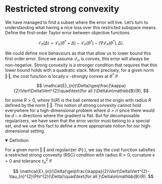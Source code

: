 
# Restricted strong convexity

We have managed to find a subset where the error will live. Let’s turn to understanding what having a nice loss over this restricted subspace means. Define the first-order Taylor error between objective functions

$$
\mathcal{E}_{n}(\Delta)=\mathcal{L}_{n}(\theta^{\ast}+\Delta)-\mathcal{L}_{n}(\theta^{\ast})-\langle\nabla\mathcal{L}_{n}(\theta^{\ast}),\Delta\rangle.
$$

We could define nice behaviours as that that allow us to lower bound this first order error. Since we assume $\mathcal{L}_{n}$ is convex, this error will always be non-negative. Strong convexity is a stronger condition that requires that this lower bound holds with a quadratic slack. More precisely, for a given norm $\Vert\cdot\Vert ,$ the cost function is locally $\kappa$ -strongly convex at $\theta^{\ast}$ if 

$$
\mathcal{E}_{n}(\Delta)\geq\frac{\kappa}{2}\Vert\Delta\Vert^{2}\quad\text{for all }\Delta\in\mathbb{B}(R),
$$

for some $R>0,$ where $\mathbb{B}(R)$ is the ball centered at the origin with radius $R$ defined by the norm $\Vert\cdot\Vert.$ This notion of strong convexity cannot hold everywhere for a high-dimensional problem where $d > n$ since there would be $d - n$ directions where the gradient is flat. But for decomposable regularizers, we have seen that the error vector must belong to a special set, and we use this fact to define a more appropriate notion for our high-dimensional setting. 

<details open>
<summary>Definition</summary>

For a given norm $\Vert\cdot\Vert$ and regularizer $\Phi(\cdot),$ we say the cost function satisfies a restricted strong convexity (RSC) condition with radius $R>0,$ curvature $\kappa>0$ and tolerance $\tau_{n}^{2}$ if

$$
\mathcal{E}_{n}(\Delta)\geq\frac{\kappa}{2}\Vert\Delta\Vert^{2}-\tau_{n}^{2}\Phi^{2}(\Delta)\quad\text{for all }\Delta\in\mathbb{B}(R).
$$
</details>
